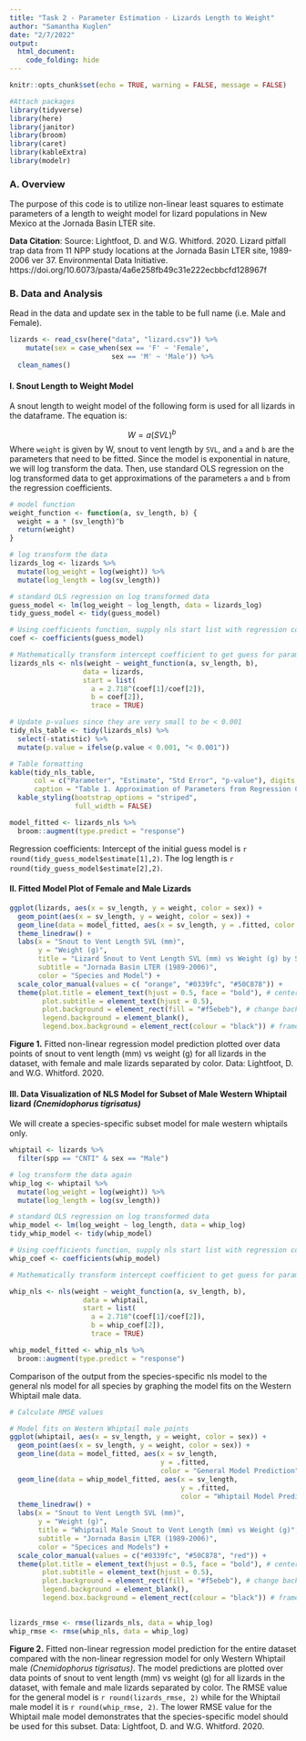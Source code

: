 ```yaml
---
title: "Task 2 - Parameter Estimation - Lizards Length to Weight"
author: "Samantha Kuglen"
date: "2/7/2022"
output: 
  html_document: 
    code_folding: hide
---
```

```r
knitr::opts_chunk$set(echo = TRUE, warning = FALSE, message = FALSE)

#Attach packages
library(tidyverse)
library(here)
library(janitor)
library(broom)
library(caret)
library(kableExtra)
library(modelr)
```

### A. Overview
The purpose of this code is to utilize non-linear least squares to estimate parameters of a length to weight model for lizard populations in New Mexico at the Jornada Basin LTER site. 

**Data Citation**: Source: Lightfoot, D. and W.G. Whitford. 2020. Lizard pitfall trap data from 11 NPP study locations at the Jornada Basin LTER site, 1989-2006 ver 37. Environmental Data Initiative. https://doi.org/10.6073/pasta/4a6e258fb49c31e222ecbbcfd128967f

### B. Data and Analysis
Read in the data and update sex in the table to be full name (i.e. Male and Female). 
```r
lizards <- read_csv(here("data", "lizard.csv")) %>% 
    mutate(sex = case_when(sex == 'F' ~ 'Female',
                         sex == 'M' ~ 'Male')) %>% 
  clean_names()
```

#### I. Snout Length to Weight Model 
A snout length to weight model of the following form is used for all lizards in the dataframe. The equation is: 

$$ W = a(SVL)^b\ $$
Where `weight` is given by W, snout to vent length by `SVL`, and `a` and `b` are the parameters that need to be fitted. Since the model is exponential in nature, we will log transform the data. Then, use standard OLS regression on the log transformed data to get approximations of the parameters `a` and `b` from the regression coefficients. 
```r
# model function
weight_function <- function(a, sv_length, b) {
  weight = a * (sv_length)^b
  return(weight)
}

# log transform the data
lizards_log <- lizards %>% 
  mutate(log_weight = log(weight)) %>% 
  mutate(log_length = log(sv_length))

# standard OLS regression on log transformed data
guess_model <- lm(log_weight ~ log_length, data = lizards_log)
tidy_guess_model <- tidy(guess_model)

# Using coefficients function, supply nls start list with regression coefficients
coef <- coefficients(guess_model)

# Mathematically transform intercept coefficient to get guess for parameter a
lizards_nls <- nls(weight ~ weight_function(a, sv_length, b),
                  data = lizards,
                  start = list(
                    a = 2.718^(coef[1]/coef[2]),
                    b = coef[2]),
                    trace = TRUE)

# Update p-values since they are very small to be < 0.001 
tidy_nls_table <- tidy(lizards_nls) %>% 
  select(-statistic) %>% 
  mutate(p.value = ifelse(p.value < 0.001, "< 0.001"))

# Table formatting
kable(tidy_nls_table,
      col = c("Parameter", "Estimate", "Std Error", "p-value"), digits = 5,
      caption = "Table 1. Approximation of Parameters from Regression Coefficients") %>% 
  kable_styling(bootstrap_options = "striped", 
                full_width = FALSE)

model_fitted <- lizards_nls %>% 
  broom::augment(type.predict = "response")

```
Regression coefficients: Intercept of the initial guess model is `r round(tidy_guess_model$estimate[1],2)`. The log length is `r round(tidy_guess_model$estimate[2],2)`. 

#### II. Fitted Model Plot of Female and Male Lizards

```r
ggplot(lizards, aes(x = sv_length, y = weight, color = sex)) + 
  geom_point(aes(x = sv_length, y = weight, color = sex)) +
  geom_line(data = model_fitted, aes(x = sv_length, y = .fitted, color = "General Model Prediction")) +
  theme_linedraw() +
  labs(x = "Snout to Vent Length SVL (mm)", 
       y = "Weight (g)", 
       title = "Lizard Snout to Vent Length SVL (mm) vs Weight (g) by Sex", 
       subtitle = "Jornada Basin LTER (1989-2006)",
       color = "Species and Model") + 
  scale_color_manual(values = c( "orange", "#0339fc", "#50C878")) +
  theme(plot.title = element_text(hjust = 0.5, face = "bold"), # center title/subtitle
        plot.subtitle = element_text(hjust = 0.5),
        plot.background = element_rect(fill = "#f5ebeb"), # change background color
        legend.background = element_blank(),
        legend.box.background = element_rect(colour = "black")) # frame around legend

```

**Figure 1.** Fitted non-linear regression model prediction plotted over data points of snout to vent length (mm) vs weight (g) for all lizards in the dataset, with female and male lizards separated by color. Data: Lightfoot, D. and W.G. Whitford. 2020.

#### III. Data Visualization of NLS Model for Subset of Male Western Whiptail lizard *(Cnemidophorus tigrisatus)*
We will create a species-specific subset model for male western whiptails only.
```r
whiptail <- lizards %>% 
  filter(spp == "CNTI" & sex == "Male")

# log transform the data again
whip_log <- whiptail %>% 
  mutate(log_weight = log(weight)) %>% 
  mutate(log_length = log(sv_length))

# standard OLS regression on log transformed data
whip_model <- lm(log_weight ~ log_length, data = whip_log)
tidy_whip_model <- tidy(whip_model)

# Using coefficients function, supply nls start list with regression coefficients
whip_coef <- coefficients(whip_model)

# Mathematically transform intercept coefficient to get guess for parameter a

whip_nls <- nls(weight ~ weight_function(a, sv_length, b),
                  data = whiptail,
                  start = list(
                    a = 2.718^(coef[1]/coef[2]),
                    b = whip_coef[2]),
                    trace = TRUE)

whip_model_fitted <- whip_nls %>% 
  broom::augment(type.predict = "response")
```

Comparison of the output from the species-specific nls model to the general nls model for all species by graphing the model fits on the Western Whiptail male data. 
```r
# Calculate RMSE values

# Model fits on Western Whiptail male points
ggplot(whiptail, aes(x = sv_length, y = weight, color = sex)) + 
  geom_point(aes(x = sv_length, y = weight, color = sex)) +
  geom_line(data = model_fitted, aes(x = sv_length, 
                                     y = .fitted, 
                                     color = "General Model Prediction")) + # general nls
  geom_line(data = whip_model_fitted, aes(x = sv_length, 
                                          y = .fitted, 
                                          color = "Whiptail Model Prediction")) + # whip nls 
  theme_linedraw() +
  labs(x = "Snout to Vent Length SVL (mm)", 
       y = "Weight (g)", 
       title = "Whiptail Male Snout to Vent Length (mm) vs Weight (g)", 
       subtitle = "Jornada Basin LTER (1989-2006)",
       color = "Specices and Models") + 
  scale_color_manual(values = c("#0339fc", "#50C878", "red")) +
  theme(plot.title = element_text(hjust = 0.5, face = "bold"), # center title/subtitle
        plot.subtitle = element_text(hjust = 0.5),
        plot.background = element_rect(fill = "#f5ebeb"), # change background color
        legend.background = element_blank(),
        legend.box.background = element_rect(colour = "black")) # frame around legend

  
lizards_rmse <- rmse(lizards_nls, data = whip_log)
whip_rmse <- rmse(whip_nls, data = whip_log)
```

**Figure 2.** Fitted non-linear regression model prediction for the entire dataset compared with the non-linear regression model for only Western Whiptail male *(Cnemidophorus tigrisatus)*. The model predictions are plotted over data points of snout to vent length (mm) vs weight (g) for all lizards in the dataset, with female and male lizards separated by color. The RMSE value for the general model is `r round(lizards_rmse, 2)` while for the Whiptail male model it is `r round(whip_rmse, 2)`. The lower RMSE value for the Whiptail male model demonstrates that the species-specific model should be used for this subset. Data: Lightfoot, D. and W.G. Whitford. 2020.


